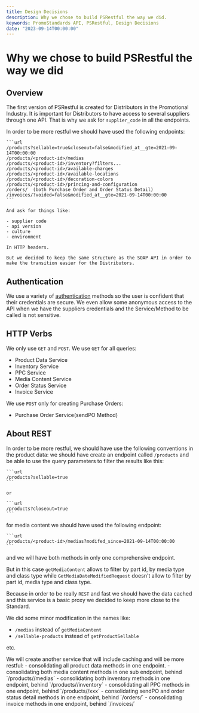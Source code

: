 ```yaml
---
title: Design Decisions
description: Why we chose to build PSRestful the way we did.
keywords: PromoStandards API, PSRestful, Design Decisions
date: "2023-09-14T00:00:00"
---
```



# Why we chose to build PSRestful the way we did

## Overview

The first version of PSRestful is created for Distributors in the Promotional Industry. It is important for Distributors to have access to
 several suppliers through one API. That is why we ask for `supplier_code` in all the endpoints.

 In order to be more restful we should have used the following endpoints:

    ```url
    /products?sellable=true&closeout=false&modified_at__gte=2021-09-14T00:00:00
    /products/<product-id>/medias
    /products/<product-id>/inventory?filters...
    /products/<product-id>/available-charges
    /products/<product-id>/available-locations
    /products/<product-id>/decoration-colors
    /products/<product-id>/princing-and-configuration
    /orders/  (both Purchase Order and Order Status Detail)
    /invoices/?voided=false&modified_at__gte=2021-09-14T00:00:00
    ```

    And ask for things like:

    - supplier code
    - api version
    - culture
    - environment

    In HTTP headers.

    But we decided to keep the same structure as the SOAP API in order to make the transition easier for the Distributors.

## Authentication

We use a variety of [authentication](/authentication) methods so the user is confident that their credentials are secure. We even allow some anonymous access 
to the API when we have the suppliers credentials and the Service/Method to be called is not sensitive.

## HTTP Verbs

We only use `GET` and `POST`. We use `GET` for all queries:
- Product Data Service
- Inventory Service
- PPC Service
- Media Content Service
- Order Status Service
- Invoice Service

We use `POST` only for creating Purchase Orders:
- Purchase Order Service(sendPO Method)

## About REST

In order to be more restful, we should have use the following conventions in the product data:
we should have create an endpoint called `/products` and be able to use the query parameters to filter the results like this:
    
    ```url
    /products?sellable=true
    ```

    or 

    ```url
    /products?closeout=true
    ```

for media content we should have used the following endpoint:

    ```url
    /products/<product-id>/medias?modifed_since=2021-09-14T00:00:00
    ```
    
and we will have both methods in only one comprehensive endpoint.

But in this case `getMediaContent` allows to filter by part id, by media type and class type while `GetMediaDateModifiedRequest` doesn't 
allow to filter by part id, media type and class type.

Because in order to be really `REST` and fast we should have the data cached and this service is a basic proxy we decided to keep more close to the 
Standard.

We did some minor modification in the names like:
- `/medias` instead of `getMediaContent`
- `/sellable-products` instead of `getProductSellable`

etc.


<Callout type="info" emoji="ℹ️">
    We will create another service that will include caching and will be more restful:
    - consolidating all product data methods in one endpoint.
    - consolidating both media content methods in one sub endpoint, behind `/products/<id>/medias`
    - consolidating both inventory methods in one endpoint, behind `/products/<id>/inventory`
    - consolidating all PPC methods in one endpoint, behind `/products/<id>/xxx`
    - consolidating sendPO and order status detail methods in one endpoint, behind `/orders/`
    - consolidating invoice methods in one endpoint, behind `/invoices/`

</Callout>
